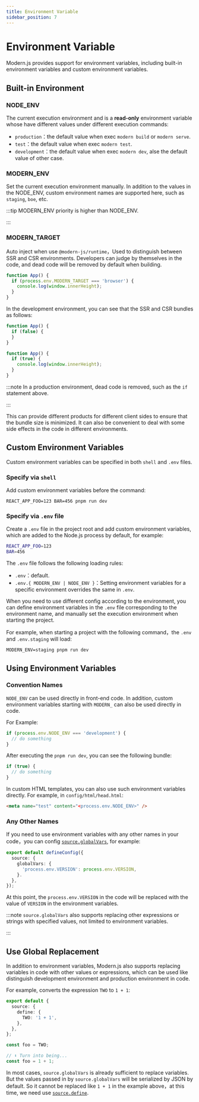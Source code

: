 ```yaml
---
title: Environment Variable
sidebar_position: 7
---
```

# Environment Variable

Modern.js provides support for environment variables, including built-in environment variables and custom environment variables.

## Built-in Environment

### NODE_ENV

The current execution environment and is a **read-only** environment variable whose have different values under different execution commands:

- `production`：the default value when exec `modern build` or `modern serve`.
- `test`：the default value when exec `modern test`.
- `development`：the default value when exec `modern dev`, alse the default value of other case.

### MODERN_ENV

Set the current execution environment manually. In addition to the values in the NODE_ENV, custom environment names are supported here, such as `staging`, `boe`, etc.

:::tip
MODERN_ENV priority is higher than NODE_ENV.

:::

### MODERN_TARGET

Auto inject when use `@modern-js/runtime`，Used to distinguish between SSR and CSR environments. Developers can judge by themselves in the code, and dead code will be removed by default when building.

```ts title="App.tsx"
function App() {
  if (process.env.MODERN_TARGET === 'browser') {
    console.log(window.innerHeight);
  }
}
```

In the development environment, you can see that the SSR and CSR bundles as follows:

```js title="dist/bundles/main.js"
function App() {
  if (false) {
  }
}
```

```js title="dist/static/main.js"
function App() {
  if (true) {
    console.log(window.innerHeight);
  }
}
```

:::note
In a production environment, dead code is removed, such as the `if` statement above.

:::

This can provide different products for different client sides to ensure that the bundle size is minimized. It can also be convenient to deal with some side effects in the code in different environments.

## Custom Environment Variables

Custom environment variables can be specified in both `shell` and `.env` files.

### Specify via `shell`

Add custom environment variables before the command:

```shell
REACT_APP_FOO=123 BAR=456 pnpm run dev
```

### Specify via `.env` file

Create a `.env` file in the project root and add custom environment variables, which are added to the Node.js process by default, for example:

```bash
REACT_APP_FOO=123
BAR=456
```

The `.env` file follows the following loading rules:

- `.env`：default.
- `.env.{ MODERN_ENV | NODE_ENV }`：Setting environment variables for a specific environment overrides the same in `.env`.

When you need to use different config according to the environment, you can define environment variables in the `.env` file corresponding to the environment name, and manually set the execution environment when starting the project.

For example, when starting a project with the following command，the `.env` and `.env.staging` will load:

```shell
MODERN_ENV=staging pnpm run dev
```

## Using Environment Variables

### Convention Names

`NODE_ENV` can be used directly in front-end code. In addition, custom environment variables starting with `MODERN_` can also be used directly in code.

For Example:

```js
if (process.env.NODE_ENV === 'development') {
  // do something
}
```

After executing the `pnpm run dev`, you can see the following bundle:

```js
if (true) {
  // do something
}
```

In custom HTML templates, you can also use such environment variables directly. For example, in `config/html/head.html`:

```html
<meta name="test" content="<process.env.NODE_ENV>" />
```

### Any Other Names

If you need to use environment variables with any other names in your code，you can config [`source.globalVars`](/configure/app/source/global-vars), for example:

```ts title="modern.config.ts"
export default defineConfig({
  source: {
    globalVars: {
      'process.env.VERSION': process.env.VERSION,
    }.
  },
});
```

At this point, the `process.env.VERSION` in the code will be replaced with the value of `VERSION` in the environment variables.

:::note
`source.globalVars` also supports replacing other expressions or strings with specified values, not limited to environment variables.

:::

## Use Global Replacement

In addition to environment variables, Modern.js also supports replacing variables in code with other values or expressions, which can be used like distinguish development environment and production environment in code.

For example, converts the expression `TWO` to `1 + 1`:

```ts
export default {
  source: {
    define: {
      TWO: '1 + 1',
    },
  },
};
```

```ts
const foo = TWO;

// ⬇️ Turn into being...
const foo = 1 + 1;
```

In most cases, `source.globalVars` is already sufficient to replace variables. But the values passed in by `source.globalVars` will be serialized by JSON by default. So it cannot be replaced like `1 + 1` in the example above，at this time, we need use [`source.define`](/configure/app/source/define).
